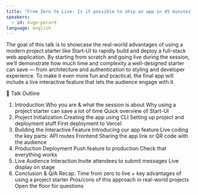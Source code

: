 ```yaml
---
title: "From Zero to Live: Is it possible to ship an app in 45 minutes?"
speakers:
  - id: hugo-perard
language: english
---
```

The goal of this talk is to showcase the real-world advantages of using a modern project starter like Start-UI to rapidly build and deploy a full-stack web application. By starting from scratch and going live during the session, we’ll demonstrate how much time and complexity a well-designed starter can save — from architecture and authentication to styling and developer experience. To make it even more fun and practical, the final app will include a live interactive feature that lets the audience engage with it.

🧭 Talk Outline
1. Introduction
Who you are & what the session is about
Why using a project starter can save a lot of time
Quick overview of Start-UI
2. Project Initialization
Creating the app using CLI
Setting up project and deployment stuff
First deployment to Vercel
3. Building the Interactive Feature
Introducing our app feature
Live coding the key parts:
API routes
Frontend
Sharing the app link or QR code with the audience
4. Production Deployment
Push feature to production
Check that everything works
5. Live Audience Interaction
Invite attendees to submit messages
Live display on stage
6. Conclusion & Q/A
Recap: Time from zero to live + key advantages of using a project starter
Pros/cons of this approach in real-world projects
Open the floor for questions

